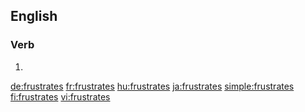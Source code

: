 ==English==

===Verb===
{{head|en}}

# {{en-third-person singular of|frustrate}}

[[de:frustrates]]
[[fr:frustrates]]
[[hu:frustrates]]
[[ja:frustrates]]
[[simple:frustrates]]
[[fi:frustrates]]
[[vi:frustrates]]